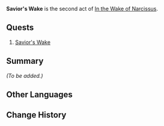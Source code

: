 {{Meta
|missing_summary = yes
}}
{{Act Infobox
|image          = Fontaine Chapter.png
|type           = World
|chapter        = In the Wake of Narcissus
|actNum         = II
|ARReq          = 
|archonQuestReq = 
|prev           = Search in the Algae Sea
|next           = Waking from the Great Dream
}}
'''Savior's Wake''' is the second act of [[In the Wake of Narcissus]].

==Quests==
# [[Savior's Wake (Quest)|Savior's Wake]]

==Summary==
''(To be added.)''
<!--
==Total Series Rewards==
''(To be added.)''
-->
==Other Languages==
{{Other Languages
|en      = Savior's Wake
|zhs     = 救世者的守灵
|zhs_rm  = 
|zht     = 救世者的守靈
|zht_rm  = 
|zh_tl   = 
|ja      = 救世主のお守り
|ja_rm   = Kyuuseishu no Omamori
|ja_tl   = 
|ko      = 구세자의 묘지기
|ko_rm   = 
|ko_tl   = 
|es      = El velatorio del salvador
|es_tl   = The Savior's Wake
|fr      = Réveil du sauveur
|fr_tl   = Savior's Wake
|ru      = Покой спасителя
|ru_tl   = Savior's Rest
|th      = การตื่นของผู้กู้โลก
|th_rm   = 
|th_tl   = 
|vi      = Đấng Cứu Thế Thức Tỉnh
|vi_tl   = 
|de      = Totenwache der Erlöser
|de_tl   = Saviors' Wake
|id      = Kebangkitan sang Penyelamat
|id_tl   = The Revival of the Savior
|pt      = Despertar do Salvador
|pt_tl   = 
|tr      = Kurtarıcının Cenazesi
|tr_tl   = 
|it      = La veglia del salvatore
|it_tl   = Savior's Wake
}}

==Change History==
{{Change History|4.2}}